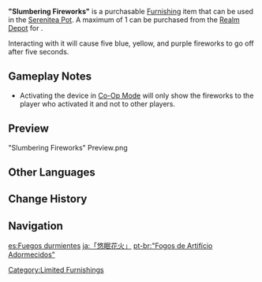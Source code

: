 {{See also|"Leisurely Fireworks"}}
{{Furnishing Infobox
|id             = 373135
|image          = Item Slumbering Fireworks.png
|category       = Landscape
|subcategory    = Item
|quality        = 4
|adeptal_energy = 90
|load           = 400
|reduced_load   = 400
|description    = A compact "Launch Tube" that is small and can be placed in almost any flat place. The "Launch Tube" is filled with fireworks beads carefully pre-made by craftsmen and can be set off with a simple operation.<br />The [[Yoimiya|Queen of the Summer Festival]] of [[Hanamizaka]] once said to the children, "The fireworks in the Launch Tube are still sleeping. Only when you wake them up at the right time will they perform a beautiful dance for everyone."<br />After hearing the words of the Queen of the Summer Festival, the children restrained their playfulness and never let off all the fireworks before the festival.
|mention        = Yoimiya
|source1        = [[Realm Depot]]
|interaction    = Fireworks
}}
'''"Slumbering Fireworks"''' is a purchasable [[Furnishing]] item that can be used in the [[Serenitea Pot]]. A maximum of 1 can be purchased from the [[Realm Depot]] for {{Item|Realm Currency|30|x=100}}.

Interacting with it will cause five blue, yellow, and purple fireworks to go off after five seconds.

==Gameplay Notes==
* Activating the device in [[Co-Op Mode]] will only show the fireworks to the player who activated it and not to other players.

==Preview==
<gallery>
"Slumbering Fireworks" Preview.png
</gallery>

==Other Languages==
{{Other Languages|default_hidden = 1
|en      = "Slumbering Fireworks"
|zhs     = 「悠眠花火」
|zhs_rm  = "Yōumián Huāhuǒ"
|zht     = 「悠眠花火」
|zht_rm  = "Yōumián Huāhuǒ"
|ja      = 「悠眠花火」
|ja_rm   = "Yuumin Hanabi"{{Assumed}}
|ko      = 「안식의 불꽃」
|ko_rm   = "Ansik-ui Bulkkot"
|es      = Fuegos durmientes
|fr      = «&nbsp;Feu d'artifice somnolant&nbsp;»
|ru      = «Спящие фейерверки»
|th      = "ดอกไม้ไฟที่หลับใหล"
|th_rm   = "Dokmaifai Thi Lap Lai"
|vi      = "Pháo Hoa Say Ngủ"
|de      = „Schlummerndes Feuerwerk“
|id      = "Kembang Api yang Sedang Tertidur"
|pt      = "Fogos de Artifício Adormecidos"
|tr      = "Uyuklayan Havai Fişekler"
|it      = Fuochi d'artificio sopiti
}}

==Change History==
{{Change History|2.6}}

==Navigation==
{{Furnishing Navbox|exterior}}

[[Category:Limited Furnishings]]

[[es:Fuegos durmientes]]
[[ja:「悠眠花火」]]
[[pt-br:"Fogos de Artifício Adormecidos"]]